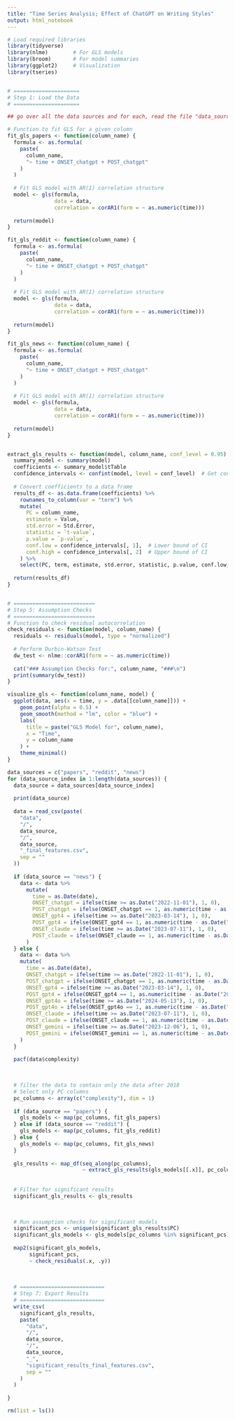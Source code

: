 ```yaml
---
title: "Time Series Analysis; Effect of ChatGPT on Writing Styles"
output: html_notebook
---
```

```r

# Load required libraries
library(tidyverse)
library(nlme)        # For GLS models
library(broom)       # For model summaries
library(ggplot2)     # Visualization
library(tseries)


# =====================
# Step 1: Load the Data
# =====================

## go over all the data sources and for each, read the file "data_sources/data_sources_prefixes_pca.csv"

# Function to fit GLS for a given column
fit_gls_papers <- function(column_name) {
  formula <- as.formula(
    paste(
      column_name,
      "~ time + ONSET_chatgpt + POST_chatgpt"
    )
  )
  
  # Fit GLS model with AR(1) correlation structure
  model <- gls(formula,
               data = data,
               correlation = corAR1(form = ~ as.numeric(time)))
  
  return(model)
}

fit_gls_reddit <- function(column_name) {
  formula <- as.formula(
    paste(
      column_name,
      "~ time + ONSET_chatgpt + POST_chatgpt"
    )
  )
  
  # Fit GLS model with AR(1) correlation structure
  model <- gls(formula,
               data = data,
               correlation = corAR1(form = ~ as.numeric(time)))
  
  return(model)
}

fit_gls_news <- function(column_name) {
  formula <- as.formula(
    paste(
      column_name,
      "~ time + ONSET_chatgpt + POST_chatgpt"
    )
  )
  
  # Fit GLS model with AR(1) correlation structure
  model <- gls(formula,
               data = data,
               correlation = corAR1(form = ~ as.numeric(time)))
  
  return(model)
}


extract_gls_results <- function(model, column_name, conf_level = 0.95) {
  summary_model <- summary(model)
  coefficients <- summary_model$tTable
  confidence_intervals <- confint(model, level = conf_level)  # Get confidence intervals
  
  # Convert coefficients to a data frame
  results_df <- as.data.frame(coefficients) %>%
    rownames_to_column(var = "term") %>%
    mutate(
      PC = column_name,
      estimate = Value,
      std.error = Std.Error,
      statistic = `t-value`,
      p.value = `p-value`,
      conf.low = confidence_intervals[, 1],  # Lower bound of CI
      conf.high = confidence_intervals[, 2]  # Upper bound of CI
    ) %>%
    select(PC, term, estimate, std.error, statistic, p.value, conf.low, conf.high)
  
  return(results_df)
}


# ==========================
# Step 5: Assumption Checks
# ==========================
# Function to check residual autocorrelation
check_residuals <- function(model, column_name) {
  residuals <- residuals(model, type = "normalized")
  
  # Perform Durbin-Watson Test
  dw_test <- nlme::corAR1(form = ~ as.numeric(time))
  
  cat("### Assumption Checks for:", column_name, "###\n")
  print(summary(dw_test))
}

visualize_gls <- function(column_name, model) {
  ggplot(data, aes(x = time, y = .data[[column_name]])) +
    geom_point(alpha = 0.5) +
    geom_smooth(method = "lm", color = "blue") +
    labs(
      title = paste("GLS Model for", column_name),
      x = "Time",
      y = column_name
    ) +
    theme_minimal()
}

data_sources = c("papers", "reddit", "news")
for (data_source_index in 1:length(data_sources)) {
  data_source = data_sources[data_source_index]
  
  print(data_source)
  
  data = read_csv(paste(
    "data",
    "/",
    data_source,
    "/",
    data_source,
    "_final_features.csv",
    sep = ""
  ))
  
  if (data_source == "news") {
    data <- data %>%
      mutate(
        time = as.Date(date),
        ONSET_chatgpt = ifelse(time >= as.Date("2022-11-01"), 1, 0),
        POST_chatgpt = ifelse(ONSET_chatgpt == 1, as.numeric(time - as.Date("2022-11-01")), 0),
        ONSET_gpt4 = ifelse(time >= as.Date("2023-03-14"), 1, 0),
        POST_gpt4 = ifelse(ONSET_gpt4 == 1, as.numeric(time - as.Date("2023-03-14")), 0),
        ONSET_claude = ifelse(time >= as.Date("2023-07-11"), 1, 0),
        POST_claude = ifelse(ONSET_claude == 1, as.numeric(time - as.Date("2023-07-11")), 0),
      )
  } else {
    data <- data %>%
    mutate(
      time = as.Date(date),
      ONSET_chatgpt = ifelse(time >= as.Date("2022-11-01"), 1, 0),
      POST_chatgpt = ifelse(ONSET_chatgpt == 1, as.numeric(time - as.Date("2022-11-01")), 0),
      ONSET_gpt4 = ifelse(time >= as.Date("2023-03-14"), 1, 0),
      POST_gpt4 = ifelse(ONSET_gpt4 == 1, as.numeric(time - as.Date("2023-03-14")), 0),
      ONSET_gpt4o = ifelse(time >= as.Date("2024-05-13"), 1, 0),
      POST_gpt4o = ifelse(ONSET_gpt4o == 1, as.numeric(time - as.Date("2024-05-13")), 0),
      ONSET_claude = ifelse(time >= as.Date("2023-07-11"), 1, 0),
      POST_claude = ifelse(ONSET_claude == 1, as.numeric(time - as.Date("2023-07-11")), 0),
      ONSET_gemini = ifelse(time >= as.Date("2023-12-06"), 1, 0),
      POST_gemini = ifelse(ONSET_gemini == 1, as.numeric(time - as.Date("2023-12-06")), 0)
    )  
  }
  
  pacf(data$complexity)
  
  

  # filter the data to contain only the data after 2018
  # Select only PC columns
  pc_columns <- array(c("complexity"), dim = 1)
  
  if (data_source == "papers") {
    gls_models <- map(pc_columns, fit_gls_papers)
  } else if (data_source == "reddit") {
    gls_models <- map(pc_columns, fit_gls_reddit)
  } else {
    gls_models <- map(pc_columns, fit_gls_news)
  }
  
  gls_results <- map_df(seq_along(pc_columns),
                        ~ extract_gls_results(gls_models[[.x]], pc_columns[.x]))
  
  
  # Filter for significant results
  significant_gls_results <- gls_results

  
  
  # Run assumption checks for significant models
  significant_pcs <- unique(significant_gls_results$PC)
  significant_gls_models <- gls_models[pc_columns %in% significant_pcs]
  
  map2(significant_gls_models,
       significant_pcs,
       ~ check_residuals(.x, .y))
  
 
  
  # ===========================
  # Step 7: Export Results
  # ===========================
  write_csv(
    significant_gls_results,
    paste(
      "data",
      "/",
      data_source,
      "/",
      data_source,
      "_",
      "significant_results_final_features.csv",
      sep = ""
    )
  )
  
}

rm(list = ls())

```
